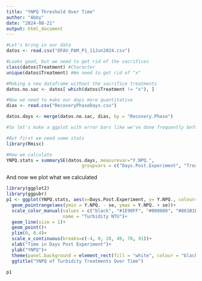 ```yaml
---
title: "YNPQ Threshold Over Time"
author: "Abby"
date: "2024-08-21"
output: html_document
---
```


```r
#Let's bring in our data
datos <- read.csv("OFAV_PAM_P1_11Jun2024.csv")

#Looks good, but we need to get rid of the sacrifices
class(datos$Treatment) #Character
unique(datos$Treatment) #We need to get rid of "x" 

#Making a new dataframe without the sacrifice treatments
datos.no.sac <- datos[ which(datos$Treatment != "x"), ]

#Now we need to make our days more quantitative
dias <- read.csv("RecoveryPhaseDays.csv")

datos.days <- merge(datos.no.sac, dias, by = "Recovery.Phase")
```

```r
#So let's make a ggplot with error bars like we've done frequently before.

#But first we need some stats
library(Rmisc)

#How we calculate
YNPQ.stats = summarySE(datos.days, measurevar="Y.NPQ.",
                            groupvars = c("Days.Post.Experiment", "Treatment"))

```

And now we plot what we calculated
```r

library(ggplot2)
library(ggpubr)
p1 <- ggplot(YNPQ.stats, aes(x=Days.Post.Experiment, y= Y.NPQ., colour=Treatment)) + 
  geom_pointrange(aes(ymin = Y.NPQ. - se, ymax = Y.NPQ. + se))+
  scale_color_manual(values = c("black", "#1E90FF", "#000080", "#881B1B"),
                     name = "Turbidity NTU")+
  geom_line(size = 1)+
  geom_point()+
  ylim(0, 0.4)+
  scale_x_continuous(breaks=c(-4, 0, 28, 49, 70, 91))+
  xlab("Time in Days Post Experiment")+
  ylab("YNPQ")+
  theme(panel.background = element_rect(fill = "white", colour = "black"))+
  ggtitle("YNPQ of Turbidity Treatments Over Time")

p1

```